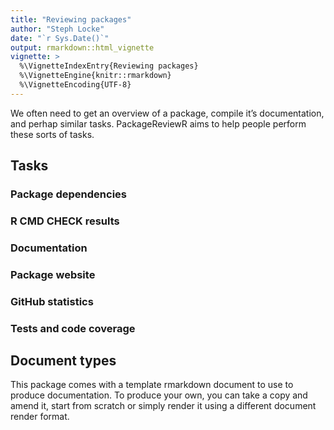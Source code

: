 ```yaml
---
title: "Reviewing packages"
author: "Steph Locke"
date: "`r Sys.Date()`"
output: rmarkdown::html_vignette
vignette: >
  %\VignetteIndexEntry{Reviewing packages}
  %\VignetteEngine{knitr::rmarkdown}
  %\VignetteEncoding{UTF-8}
---
```


We often need to get an overview of a package, compile it's documentation, and perhap similar tasks. PackageReviewR aims to help people perform these sorts of tasks.

## Tasks
### Package dependencies
### R CMD CHECK results
### Documentation
### Package website
### GitHub statistics
### Tests and code coverage

## Document types
This package comes with a template rmarkdown document to use to produce documentation. To produce your own, you can take a copy and amend it, start from scratch or simply render it using a different document render format.
